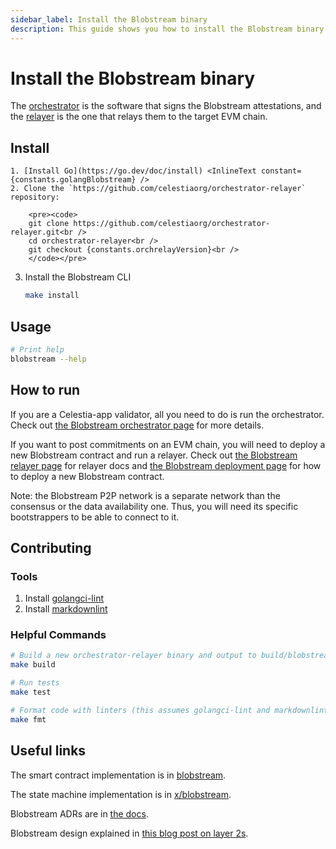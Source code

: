 ```yaml
---
sidebar_label: Install the Blobstream binary
description: This guide shows you how to install the Blobstream binary.
---
```


# Install the Blobstream binary


The [orchestrator](../blobstream-orchestrator) is the software that signs the
Blobstream attestations, and the [relayer](../blobstream-relayer) is the one that
relays them to the target EVM chain.

## Install

```mdx-code-block
1. [Install Go](https://go.dev/doc/install) <InlineText constant={constants.golangBlobstream} />
2. Clone the `https://github.com/celestiaorg/orchestrator-relayer` repository:

    <pre><code>
    git clone https://github.com/celestiaorg/orchestrator-relayer.git<br />
    cd orchestrator-relayer<br />
    git checkout {constants.orchrelayVersion}<br />
    </code></pre>
```

3. Install the Blobstream CLI

   ```sh
   make install
   ```

## Usage

```sh
# Print help
blobstream --help
```

## How to run

If you are a Celestia-app validator, all you need to do is run the
orchestrator. Check out [the Blobstream orchestrator page](../blobstream-orchestrator) for more details.

If you want to post commitments on an EVM chain, you will need to deploy
a new Blobstream contract and run a relayer. Check out [the Blobstream relayer page](../blobstream-relayer) for
relayer docs and [the Blobstream deployment page](../blobstream-deploy) for how to deploy a new Blobstream
contract.

Note: the Blobstream P2P network is a separate network than the consensus or
the data availability one. Thus, you will need its specific
bootstrappers to be able to connect to it.

## Contributing

### Tools

1. Install [golangci-lint](https://golangci-lint.run/usage/install/)
2. Install [markdownlint](https://github.com/DavidAnson/markdownlint)

### Helpful Commands

```sh
# Build a new orchestrator-relayer binary and output to build/blobstream
make build

# Run tests
make test

# Format code with linters (this assumes golangci-lint and markdownlint are installed)
make fmt
```

## Useful links

The smart contract implementation is in [blobstream](https://github.com/celestiaorg/blobstream/).

The state machine implementation is in [x/blobstream](https://github.com/celestiaorg/celestia-app/tree/main/x/blobstream).

Blobstream ADRs are in [the docs](https://github.com/celestiaorg/celestia-app/tree/main/docs/architecture).

Blobstream design explained in [this blog post on layer 2s](https://blog.celestia.org/celestiums/).
